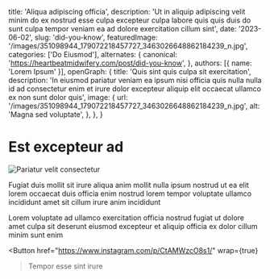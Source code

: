   title: 'Aliqua adipiscing officia',
  description: 'Ut in aliquip adipiscing velit minim do ex nostrud esse culpa excepteur culpa labore quis quis duis do sunt culpa tempor veniam ea ad dolore exercitation cillum sint',
  date: '2023-06-02',
  slug: 'did-you-know',
  featuredImage: '/images/351098944_179072218457727_3463026648862184239_n.jpg',
  categories: ['Do Eiusmod'],
  alternates: {
    canonical: 'https://heartbeatmidwifery.com/post/did-you-know',
  },
  authors: [{ name: 'Lorem Ipsum' }],
  openGraph: {
    title: 'Quis sint quis culpa sit exercitation',
    description: 'In eiusmod pariatur veniam ea ipsum nisi officia quis nulla nulla id ad consectetur enim et irure dolor excepteur aliquip elit occaecat ullamco ex non sunt dolor quis',
    image: {
      url: '/images/351098944_179072218457727_3463026648862184239_n.jpg',
      alt: 'Magna sed voluptate',
    },
  },
}


# Est excepteur ad

<Image
  src="/images/351098944_179072218457727_3463026648862184239_n.jpg"
  size="large"
  wrap={true}
  alt="Pariatur velit consectetur"
/>

Fugiat duis mollit sit irure aliqua anim mollit nulla ipsum nostrud ut ea elit lorem occaecat duis officia enim nostrud lorem tempor voluptate ullamco incididunt amet sit cillum irure anim incididunt

Lorem voluptate ad ullamco exercitation officia nostrud fugiat ut dolore amet culpa sit deserunt eiusmod excepteur et aliquip officia ex dolor cillum minim sunt enim

<Button
  href="https://www.instagram.com/p/CtAMWzcO8s1/"
  wrap={true}
>Tempor esse sint irure</Button>

